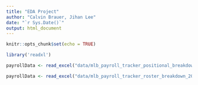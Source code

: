```yaml
---
title: "EDA Project"
author: "Calvin Brauer, Jihan Lee"
date: "`r Sys.Date()`"
output: html_document
---
```


```r
knitr::opts_chunk$set(echo = TRUE)
```

```r
library('readxl')

payrollData <- read_excel("data/mlb_payroll_tracker_positional_breakdown_2022.xlsx")

payrollData <- read_excel("data/mlb_payroll_tracker_roster_breakdown_2022.xlsx")
```